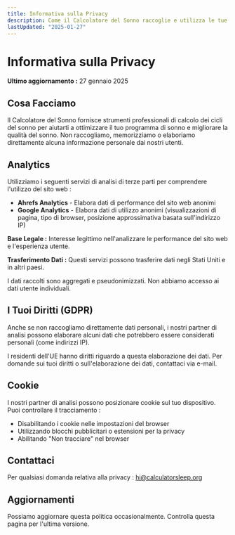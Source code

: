 ```yaml
---
title: Informativa sulla Privacy
description: Come il Calcolatore del Sonno raccoglie e utilizza le tue informazioni
lastUpdated: "2025-01-27"
---
```


# Informativa sulla Privacy

**Ultimo aggiornamento :** 27 gennaio 2025

## Cosa Facciamo

Il Calcolatore del Sonno fornisce strumenti professionali di calcolo dei cicli del sonno per aiutarti a ottimizzare il tuo programma di sonno e migliorare la qualità del sonno. Non raccogliamo, memorizziamo o elaboriamo direttamente alcuna informazione personale dai nostri utenti.

## Analytics

Utilizziamo i seguenti servizi di analisi di terze parti per comprendere l'utilizzo del sito web :

- **Ahrefs Analytics** - Elabora dati di performance del sito web anonimi
- **Google Analytics** - Elabora dati di utilizzo anonimi (visualizzazioni di pagina, tipo di browser, posizione approssimativa basata sull'indirizzo IP)

**Base Legale :** Interesse legittimo nell'analizzare le performance del sito web e l'esperienza utente.

**Trasferimento Dati :** Questi servizi possono trasferire dati negli Stati Uniti e in altri paesi.

I dati raccolti sono aggregati e pseudonimizzati. Non abbiamo accesso ai dati utente individuali.

## I Tuoi Diritti (GDPR)

Anche se non raccogliamo direttamente dati personali, i nostri partner di analisi possono elaborare alcuni dati che potrebbero essere considerati personali (come indirizzi IP).

I residenti dell'UE hanno diritti riguardo a questa elaborazione dei dati. Per domande sui tuoi diritti o sull'elaborazione dei dati, contattaci via e-mail.

## Cookie

I nostri partner di analisi possono posizionare cookie sul tuo dispositivo. Puoi controllare il tracciamento :

- Disabilitando i cookie nelle impostazioni del browser
- Utilizzando blocchi pubblicitari o estensioni per la privacy
- Abilitando "Non tracciare" nel browser

## Contattaci

Per qualsiasi domanda relativa alla privacy : hi@calculatorsleep.org

## Aggiornamenti

Possiamo aggiornare questa politica occasionalmente. Controlla questa pagina per l'ultima versione.

